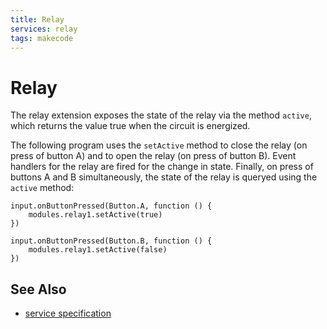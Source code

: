 ```yaml
---
title: Relay
services: relay
tags: makecode
---
```


# Relay

The relay extension exposes the state of the relay
via the method `active`, which returns the value
true when the circuit is energized.

The following program uses the `setActive` method to
close the relay (on press of button A) and to open
the relay (on press of button B). Event handlers for
the relay are fired for the change in state. Finally,
on press of buttons A and B simultaneously, the
state of the relay is queryed using the `active`
method:

```blocks
input.onButtonPressed(Button.A, function () {
    modules.relay1.setActive(true)
})

input.onButtonPressed(Button.B, function () {
    modules.relay1.setActive(false)
})
```

## See Also

-   [service specification](/services/relay/)
